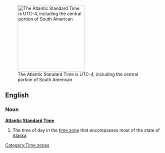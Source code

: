 [[Image:Timezoneswest.PNG|thumb|right|213px|The Atlantic Standard Time is UTC-4, including the central portion of South American]]
==English==
{{wikipedia}}
===Noun===
'''[[Atlantic]] [[standard|Standard]] [[time|Time]]'''
# The time of day in the [[time zone]] that encompasses most of the state of [[Alaska]].

[[Category:Time zones]]
